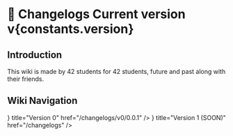
# 📝 Changelogs <span class="badge badge-info">Current version v{constants.version}</span>

## Introduction

This wiki is made by 42 students for 42 students, future and past along with their friends.

## Wiki Navigation
<Cards>
  <Card
    icon={<CheckIcon />}
    title="Version 0"
    href="/changelogs/v0/0.0.1"
  />
  <Card
    icon={<CloseIcon />}
    title="Version 1 (SOON)"
    href="/changelogs"
  />
</Cards>